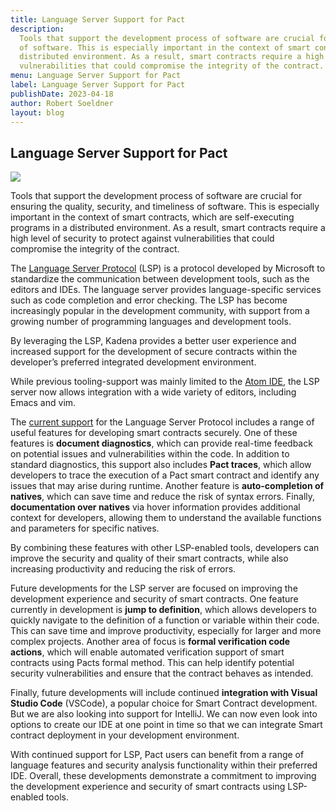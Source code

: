 ```yaml
---
title: Language Server Support for Pact
description:
  Tools that support the development process of software are crucial for ensuring the quality, security, and timeliness
  of software. This is especially important in the context of smart contracts, which are self-executing programs in a
  distributed environment. As a result, smart contracts require a high level of security to protect against
  vulnerabilities that could compromise the integrity of the contract.
menu: Language Server Support for Pact
label: Language Server Support for Pact
publishDate: 2023-04-18
author: Robert Soeldner
layout: blog
---
```


## Language Server Support for Pact

![](/assets/blog/1_NzViJSe3eJ45qJfeqLh1Lw.webp)

Tools that support the development process of software are crucial for ensuring the quality, security, and timeliness of
software. This is especially important in the context of smart contracts, which are self-executing programs in a
distributed environment. As a result, smart contracts require a high level of security to protect against
vulnerabilities that could compromise the integrity of the contract.

The [Language Server Protocol](https://microsoft.github.io/language-server-protocol/) (LSP) is a protocol developed by
Microsoft to standardize the communication between development tools, such as the editors and IDEs. The language server
provides language-specific services such as code completion and error checking. The LSP has become increasingly popular
in the development community, with support from a growing number of programming languages and development tools.

By leveraging the LSP, Kadena provides a better user experience and increased support for the development of secure
contracts within the developer’s preferred integrated development environment.

While previous tooling-support was mainly limited to the [Atom IDE](https://github.com/kadena-io/pact-atom/), the LSP
server now allows integration with a wide variety of editors, including Emacs and vim.

The [current support](https://github.com/kadena-io/pact-lsp) for the Language Server Protocol includes a range of useful
features for developing smart contracts securely. One of these features is **document diagnostics**, which can provide
real-time feedback on potential issues and vulnerabilities within the code. In addition to standard diagnostics, this
support also includes **Pact traces**, which allow developers to trace the execution of a Pact smart contract and
identify any issues that may arise during runtime. Another feature is **auto-completion of natives**, which can save
time and reduce the risk of syntax errors. Finally, **documentation over natives** via hover information provides
additional context for developers, allowing them to understand the available functions and parameters for specific
natives.

By combining these features with other LSP-enabled tools, developers can improve the security and quality of their smart
contracts, while also increasing productivity and reducing the risk of errors.

Future developments for the LSP server are focused on improving the development experience and security of smart
contracts. One feature currently in development is **jump to definition**, which allows developers to quickly navigate
to the definition of a function or variable within their code. This can save time and improve productivity, especially
for larger and more complex projects. Another area of focus is **formal verification code actions**, which will enable
automated verification support of smart contracts using Pacts formal method. This can help identify potential security
vulnerabilities and ensure that the contract behaves as intended.

Finally, future developments will include continued **integration with Visual Studio Code** (VSCode), a popular choice
for Smart Contract development. But we are also looking into support for IntelliJ. We can now even look into options to
create our IDE at one point in time so that we can integrate Smart contract deployment in your development environment.

With continued support for LSP, Pact users can benefit from a range of language features and security analysis
functionality within their preferred IDE. Overall, these developments demonstrate a commitment to improving the
development experience and security of smart contracts using LSP-enabled tools.
